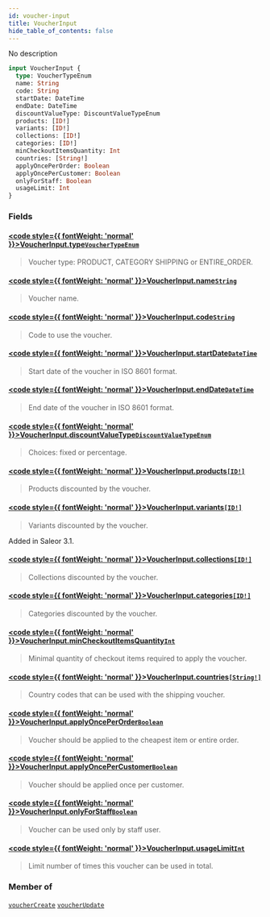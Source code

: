 ```yaml
---
id: voucher-input
title: VoucherInput
hide_table_of_contents: false
---
```








No description

```graphql
input VoucherInput {
  type: VoucherTypeEnum
  name: String
  code: String
  startDate: DateTime
  endDate: DateTime
  discountValueType: DiscountValueTypeEnum
  products: [ID!]
  variants: [ID!]
  collections: [ID!]
  categories: [ID!]
  minCheckoutItemsQuantity: Int
  countries: [String!]
  applyOncePerOrder: Boolean
  applyOncePerCustomer: Boolean
  onlyForStaff: Boolean
  usageLimit: Int
}
```


### Fields

#### [<code style={{ fontWeight: 'normal' }}>VoucherInput.<b>type</b></code>](#)<Bullet />[`VoucherTypeEnum`](../../../developer/api-reference/enums/voucher-type-enum) <Badge class="secondary" text="enum"/>
> Voucher type: PRODUCT, CATEGORY SHIPPING or ENTIRE_ORDER.
> 

#### [<code style={{ fontWeight: 'normal' }}>VoucherInput.<b>name</b></code>](#)<Bullet />[`String`](../../../developer/api-reference/scalars/string) <Badge class="secondary" text="scalar"/>
> Voucher name.
> 

#### [<code style={{ fontWeight: 'normal' }}>VoucherInput.<b>code</b></code>](#)<Bullet />[`String`](../../../developer/api-reference/scalars/string) <Badge class="secondary" text="scalar"/>
> Code to use the voucher.
> 

#### [<code style={{ fontWeight: 'normal' }}>VoucherInput.<b>startDate</b></code>](#)<Bullet />[`DateTime`](../../../developer/api-reference/scalars/date-time) <Badge class="secondary" text="scalar"/>
> Start date of the voucher in ISO 8601 format.
> 

#### [<code style={{ fontWeight: 'normal' }}>VoucherInput.<b>endDate</b></code>](#)<Bullet />[`DateTime`](../../../developer/api-reference/scalars/date-time) <Badge class="secondary" text="scalar"/>
> End date of the voucher in ISO 8601 format.
> 

#### [<code style={{ fontWeight: 'normal' }}>VoucherInput.<b>discountValueType</b></code>](#)<Bullet />[`DiscountValueTypeEnum`](../../../developer/api-reference/enums/discount-value-type-enum) <Badge class="secondary" text="enum"/>
> Choices: fixed or percentage.
> 

#### [<code style={{ fontWeight: 'normal' }}>VoucherInput.<b>products</b></code>](#)<Bullet />[`[ID!]`](../../../developer/api-reference/scalars/id) <Badge class="secondary" text="list"/> <Badge class="secondary" text="scalar"/>
> Products discounted by the voucher.
> 

#### [<code style={{ fontWeight: 'normal' }}>VoucherInput.<b>variants</b></code>](#)<Bullet />[`[ID!]`](../../../developer/api-reference/scalars/id) <Badge class="secondary" text="list"/> <Badge class="secondary" text="scalar"/>
> Variants discounted by the voucher.

Added in Saleor 3.1.
> 

#### [<code style={{ fontWeight: 'normal' }}>VoucherInput.<b>collections</b></code>](#)<Bullet />[`[ID!]`](../../../developer/api-reference/scalars/id) <Badge class="secondary" text="list"/> <Badge class="secondary" text="scalar"/>
> Collections discounted by the voucher.
> 

#### [<code style={{ fontWeight: 'normal' }}>VoucherInput.<b>categories</b></code>](#)<Bullet />[`[ID!]`](../../../developer/api-reference/scalars/id) <Badge class="secondary" text="list"/> <Badge class="secondary" text="scalar"/>
> Categories discounted by the voucher.
> 

#### [<code style={{ fontWeight: 'normal' }}>VoucherInput.<b>minCheckoutItemsQuantity</b></code>](#)<Bullet />[`Int`](../../../developer/api-reference/scalars/int) <Badge class="secondary" text="scalar"/>
> Minimal quantity of checkout items required to apply the voucher.
> 

#### [<code style={{ fontWeight: 'normal' }}>VoucherInput.<b>countries</b></code>](#)<Bullet />[`[String!]`](../../../developer/api-reference/scalars/string) <Badge class="secondary" text="list"/> <Badge class="secondary" text="scalar"/>
> Country codes that can be used with the shipping voucher.
> 

#### [<code style={{ fontWeight: 'normal' }}>VoucherInput.<b>applyOncePerOrder</b></code>](#)<Bullet />[`Boolean`](../../../developer/api-reference/scalars/boolean) <Badge class="secondary" text="scalar"/>
> Voucher should be applied to the cheapest item or entire order.
> 

#### [<code style={{ fontWeight: 'normal' }}>VoucherInput.<b>applyOncePerCustomer</b></code>](#)<Bullet />[`Boolean`](../../../developer/api-reference/scalars/boolean) <Badge class="secondary" text="scalar"/>
> Voucher should be applied once per customer.
> 

#### [<code style={{ fontWeight: 'normal' }}>VoucherInput.<b>onlyForStaff</b></code>](#)<Bullet />[`Boolean`](../../../developer/api-reference/scalars/boolean) <Badge class="secondary" text="scalar"/>
> Voucher can be used only by staff user.
> 

#### [<code style={{ fontWeight: 'normal' }}>VoucherInput.<b>usageLimit</b></code>](#)<Bullet />[`Int`](../../../developer/api-reference/scalars/int) <Badge class="secondary" text="scalar"/>
> Limit number of times this voucher can be used in total.
> 



### Member of

[`voucherCreate`](../../../developer/api-reference/mutations/voucher-create)  <Badge class="secondary" text="mutation"/><Bullet />[`voucherUpdate`](../../../developer/api-reference/mutations/voucher-update)  <Badge class="secondary" text="mutation"/>



